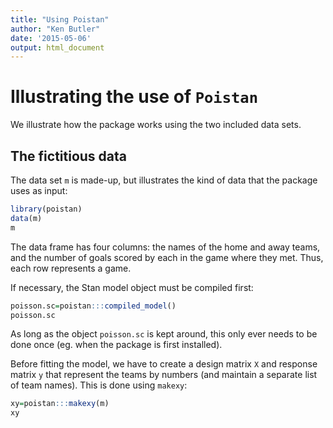 ```yaml
---
title: "Using Poistan"
author: "Ken Butler"
date: '2015-05-06'
output: html_document
---
```


Illustrating the use of `Poistan`
=================================

We illustrate how the package works using the two included data sets. 

The fictitious data
-------------------

The data set `m` is made-up, but illustrates the kind of data that the package uses as input:

```r
library(poistan)
data(m)
m
```

The data frame has four columns: the names of the home and away teams, and the number of goals scored by each in the game where they met. Thus, each row represents a game.

If necessary, the Stan model object must be compiled first:

```r
poisson.sc=poistan:::compiled_model()
poisson.sc
```

As long as the object `poisson.sc` is kept around, this only ever needs to be done once (eg.\ when the package is first installed).

Before fitting the model, we have to create a design matrix `X` and  response matrix `y` that represent the teams by numbers (and maintain a separate list of team names). This is done using `makexy`:

```r
xy=poistan:::makexy(m)
xy
```

